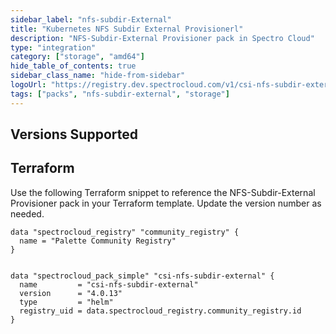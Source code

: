```yaml
---
sidebar_label: "nfs-subdir-External"
title: "Kubernetes NFS Subdir External Provisionerl"
description: "NFS-Subdir-External Provisioner pack in Spectro Cloud"
type: "integration"
category: ["storage", "amd64"]
hide_table_of_contents: true
sidebar_class_name: "hide-from-sidebar"
logoUrl: "https://registry.dev.spectrocloud.com/v1/csi-nfs-subdir-external/blobs/sha256:4b40eb85382d04dc4dcfc174b5e288b963b6201f6915e14b07bd8a5c4323b51b?type=image.webp"
tags: ["packs", "nfs-subdir-external", "storage"]
---
```


<RedirectPackPage packName="csi-nfs-subdir-external" />

## Versions Supported

<Tabs queryString="parent">

<TabItem label="4.0.x" value="4.0.x">

</TabItem>

</Tabs>

## Terraform

Use the following Terraform snippet to reference the NFS-Subdir-External Provisioner pack in your Terraform template.
Update the version number as needed.

```hcl
data "spectrocloud_registry" "community_registry" {
  name = "Palette Community Registry"
}


data "spectrocloud_pack_simple" "csi-nfs-subdir-external" {
  name         = "csi-nfs-subdir-external"
  version      = "4.0.13"
  type         = "helm"
  registry_uid = data.spectrocloud_registry.community_registry.id
}
```

